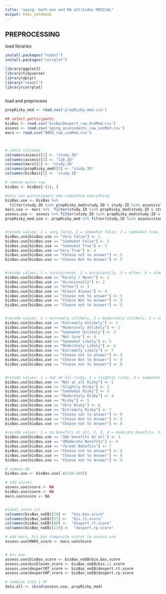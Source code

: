 ```yaml
---
title: "aging: math anx and RA attitudes MEDICAL"
output: html_notebook
---
```

## PREPROCESSING

load libraries
```r
install.packages("readxl")
install.packages("corrplot")

library(ggplot2)
library(tidyverse)
library(dplyr)
library("readxl")
library(corrplot)



```

load and preprocess
```r
propRisky_med <- read.csv('propRisky_med.csv')

## select participants
bisBas <- read.csv('bisBasDospert_raw_UseMed.csv')
assess <- read.csv('aging_assessments_raw_useMed.csv')
mars <- read.csv('MARS_raw_useMed.csv')



# check colnames
colnames(assess)[1] <- "study.ID"
colnames(assess)[2] <- "lab.ID"
colnames(mars)[1] <- 'study.ID'
colnames(propRisky_med)[2] <- "study.ID"
colnames(bisBas)[1] <- 'study.ID'

# remove extra row
bisBas <- bisBas[-(1), ]

#only use participants who completed everything
bisBas.use <- bisBas %>%
  filter(study.ID %in% propRisky_med$study.ID & study.ID %in% assess$study.ID & study.ID %in% mars$study.ID)
mars.use <- mars %>%  filter(study.ID %in% propRisky_med$study.ID & study.ID %in% assess$study.ID & study.ID %in% bisBas$study.ID)
assess.use <- assess %>% filter(study.ID %in% propRisky_med$study.ID & study.ID %in% mars$study.ID & study.ID %in% bisBas$study.ID)
propRisky_med.use <- propRisky_med %>% filter(study.ID %in% assess$study.ID & study.ID %in% mars$study.ID & study.ID %in% bisBas$study.ID)


#recode values: 1 = very false, 2 = somewhat false, 3 = somewhat true, 4 = very true, 5 = skip
bisBas.use[bisBas.use == "Very False"] <- 1
bisBas.use[bisBas.use == "Somewhat False"] <- 2
bisBas.use[bisBas.use == "Somewhat True"] <- 3
bisBas.use[bisBas.use =="Very True"] <- 4
bisBas.use[bisBas.use == "Choose not to answer"] <- 5
bisBas.use[bisBas.use == "Choose Not to Answer"] <- 5


#recode values: 1 = rarely/never, 2 = occasionally, 3 = often, 4 = almost always, 5 = skip
bisBas.use[bisBas.use == "Rarely / Never"] <- 1
bisBas.use[bisBas.use == "Occasionally"] <- 2
bisBas.use[bisBas.use == "Often"] <- 3
bisBas.use[bisBas.use == "Almost Always"] <- 4
bisBas.use[bisBas.use == "Choose not to answer"] <- 5
bisBas.use[bisBas.use == "Choose Not to Answer"] <- 5
bisBas.use[bisBas.use == "Choose not to Answer"] <- 5


#recode values: 1 = extremely unlikely, 2 = moderately unlikely, 3 = somewhat unlikely, 4 = not sure, 5 = somewhat likely, 6= moderately likely, 7 = extremely likely, 8 = skip
bisBas.use[bisBas.use == "Extremely Unlikely"] <- 1
bisBas.use[bisBas.use == "Moderately Unlikely"] <- 2
bisBas.use[bisBas.use == "Somewhat Unlikely"] <- 3
bisBas.use[bisBas.use == "Not Sure"] <- 4
bisBas.use[bisBas.use == "Somewhat Likely"] <- 5
bisBas.use[bisBas.use == "Moderately Likely"] <- 6
bisBas.use[bisBas.use == "Extremely Likely"] <- 7
bisBas.use[bisBas.use == "Choose not to answer"] <- 8
bisBas.use[bisBas.use == "Choose Not to Answer"] <- 8
bisBas.use[bisBas.use == "Choose not to Answer"] <- 8


#recode values: 1 = not at all risky, 2 = slightly risky, 3 = somewhat risky, 4 = moderately risky, 5 =  risky, 6= very risky, 7 = extremely risky, 8 = skip
bisBas.use[bisBas.use == "Not at all Risky"] <- 1
bisBas.use[bisBas.use == "Slightly Risky"] <- 2
bisBas.use[bisBas.use == "Somewhat Risky"] <- 3
bisBas.use[bisBas.use == "Moderately Risky"] <- 4
bisBas.use[bisBas.use == "Risky"] <- 5
bisBas.use[bisBas.use == "Very Risky"] <- 6
bisBas.use[bisBas.use == "Extremely Risky"] <- 7
bisBas.use[bisBas.use == "Choose not to answer"] <- 8
bisBas.use[bisBas.use == "Choose Not to Answer"] <- 8
bisBas.use[bisBas.use == "Choose not to Answer"] <- 8

#recode values: 1 = no benefits at all, 2, 3, 4 = moderate benefits, 5, 6, 7 = great benefits, 8 = skip
bisBas.use[bisBas.use == "1No benefits At all"] <- 1
bisBas.use[bisBas.use == "4Moderate Benefits"] <- 4
bisBas.use[bisBas.use == "7Great Benefits"] <- 7
bisBas.use[bisBas.use == "Choose not to answer"] <- 8
bisBas.use[bisBas.use == "Choose Not to Answer"] <- 8
bisBas.use[bisBas.use == "Choose not to Answer"] <- 8

# remove eb
bisBas.use <- bisBas.use[-c(116:145)]

# add scores 
assess.use$score <- NA
bisBas.use$score <- NA
mars.use$score <- NA


#label score col
colnames(bisBas_noEB)[26] <-  "bis.bas.score"
colnames(bisBas_noEB)[57] <-  "bis.11.score"
colnames(bisBas_noEB)[88] <-  "dospert.rt.score"
colnames(bisBas_noEB)[119] <-  "dospert.rp.score"


```


```r
# add mars, bis bas composite scores to assess.use
assess.use$MARS_score <- mars.use$Score


# bis bas 
assess.use$bisBas_score <- bisBas_noEB$bis.bas.score
assess.use$bisEleven_score <- bisBas_noEB$bis.11.score
assess.use$dospertRT_score <- bisBas_noEB$dospert.rt.score
assess.use$dospertRP_score <- bisBas_noEB$dospert.rp.score

# combine into 1 df
data.all <- cbind(assess.use, propRisky_med) 



```

